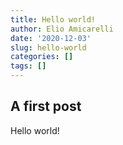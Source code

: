 ```yaml
---
title: Hello world!
author: Elio Amicarelli
date: '2020-12-03'
slug: hello-world
categories: []
tags: []
---
```


## A first post

Hello world!